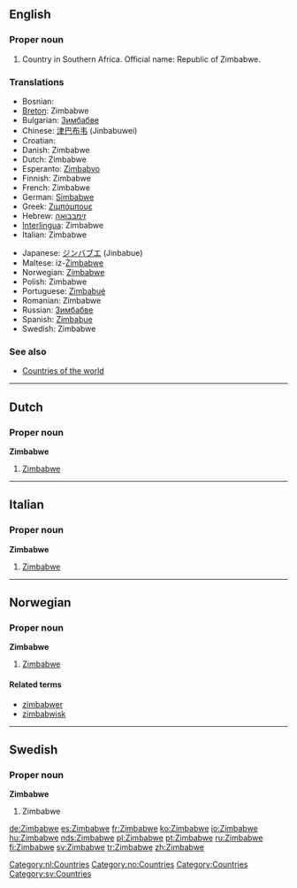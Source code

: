 ==English==
{{wikipedia}}

===Proper noun===
{{infl|en|proper noun}}

# Country in Southern Africa. Official name: Republic of Zimbabwe.

===Translations===
{{rfc-level|Translations at L3+ (AutoFormat would have corrected level of Translations)}}
{{top}}
*Bosnian: {{t|bs|Zimbabve|m}}
*[[Breton]]: Zimbabwe
*Bulgarian: [[Зимбабве]]
*Chinese: [[津巴布韦]] (Jinbabuwei)
*Croatian: {{t|hr|Zimbabve|m}}
*Danish: Zimbabwe
*Dutch: Zimbabwe
*Esperanto: [[Zimbabvo]]
*Finnish: Zimbabwe
*French: Zimbabwe {{m}}
*German: [[Simbabwe]]
*Greek: [[Ζιμπάμπουε]] {{f}}
*Hebrew: [[זימבבואה]]
*[[Interlingua]]: Zimbabwe
*Italian: Zimbabwe {{m}}
{{mid}}
*Japanese: [[ジンバブエ]] (Jinbabue)
*Maltese: iż-[[Żimbabwe]]
*Norwegian: [[#Norwegian|Zimbabwe]]
*Polish: Zimbabwe
*Portuguese: [[Zimbabué]]
*Romanian: Zimbabwe
*Russian: [[Зимбабве]]
*Spanish: [[Zimbabue]]
*Swedish: Zimbabwe
{{bottom}}

===See also===
*[[Countries of the world]]

----

==Dutch==

===Proper noun===
'''Zimbabwe''' {{n}}

# [[#English|Zimbabwe]]

[[Category:nl:Countries]]

----

==Italian==

===Proper noun===
'''Zimbabwe''' {{m}}

# [[#English|Zimbabwe]]

----

==Norwegian==

===Proper noun===
'''Zimbabwe'''

# [[#English|Zimbabwe]]

====Related terms====
*[[zimbabwer]]
*[[zimbabwisk]]

[[Category:no:Countries]]

----

==Swedish==

===Proper noun===
'''Zimbabwe'''

# Zimbabwe

[[Category:Countries]]
[[Category:sv:Countries]]

[[de:Zimbabwe]]
[[es:Zimbabwe]]
[[fr:Zimbabwe]]
[[ko:Zimbabwe]]
[[io:Zimbabwe]]
[[hu:Zimbabwe]]
[[nds:Zimbabwe]]
[[pl:Zimbabwe]]
[[pt:Zimbabwe]]
[[ru:Zimbabwe]]
[[fi:Zimbabwe]]
[[sv:Zimbabwe]]
[[tr:Zimbabwe]]
[[zh:Zimbabwe]]